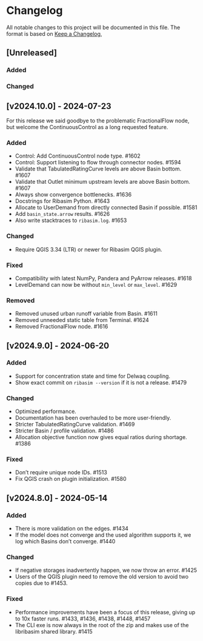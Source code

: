 # Changelog

All notable changes to this project will be documented in this file.
The format is based on [Keep a Changelog](https://keepachangelog.com/en/1.1.0/),

## [Unreleased]

### Added

### Changed

## [v2024.10.0] - 2024-07-23

For this release we said goodbye to the problematic FractionalFlow node, but welcome the ContinuousControl as a long requested feature.

### Added
- Control: Add ContinuousControl node type. #1602
- Control: Support listening to flow through connector nodes. #1594
- Validate that TabulatedRatingCurve levels are above Basin bottom. #1607
- Validate that Outlet minimum upstream levels are above Basin bottom. #1607
- Always show convergence bottlenecks. #1636
- Docstrings for Ribasim Python. #1643
- Allocate to UserDemand from directly connected Basin if possible. #1581
- Add `basin_state.arrow` results. #1626
- Also write stacktraces to `ribasim.log`. #1653

### Changed
- Require QGIS 3.34 (LTR) or newer for Ribasim QGIS plugin.

### Fixed
- Compatibility with latest NumPy, Pandera and PyArrow releases. #1618
- LevelDemand can now be without `min_level` or `max_level`. #1629

### Removed
- Removed unused urban runoff variable from Basin. #1611
- Removed unneeded static table from Terminal. #1624
- Removed FractionalFlow node. #1616

## [v2024.9.0] - 2024-06-20

### Added
- Support for concentration state and time for Delwaq coupling.
- Show exact commit on `ribasim --version` if it is not a release. #1479

### Changed
- Optimized performance.
- Documentation has been overhauled to be more user-friendly.
- Stricter TabulatedRatingCurve validation. #1469
- Stricter Basin / profile validation. #1486
- Allocation objective function now gives equal ratios during shortage. #1386

### Fixed
- Don't require unique node IDs. #1513
- Fix QGIS crash on plugin initialization. #1580

## [v2024.8.0] - 2024-05-14

### Added

- There is more validation on the edges. #1434
- If the model does not converge and the used algorithm supports it, we log which Basins don't converge. #1440

### Changed

- If negative storages inadvertently happen, we now throw an error. #1425
- Users of the QGIS plugin need to remove the old version to avoid two copies due to #1453.

### Fixed

- Performance improvements have been a focus of this release, giving up to 10x faster runs. #1433, #1436, #1438, #1448, #1457
- The CLI exe is now always in the root of the zip and makes use of the libribasim shared library. #1415
